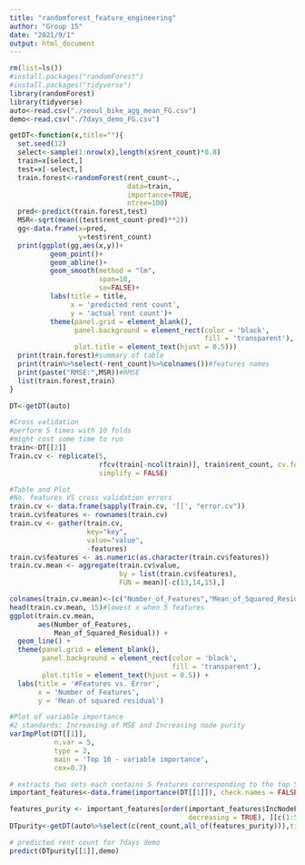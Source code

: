 ```yaml
---
title: "randomforest_feature_engineering"
author: "Group 15"
date: "2021/9/1"
output: html_document
---
```

```r
rm(list=ls())
#install.packages("randomForest")
#install.packages("tidyverse")
library(randomForest)
library(tidyverse)
auto<-read.csv("./seoul_bike_agg_mean_FG.csv")
demo<-read.csv("./7days_demo_FG.csv")
```

```r
getDT<-function(x,title=""){
  set.seed(12)
  select<-sample(1:nrow(x),length(x$rent_count)*0.8)
  train=x[select,]
  test=x[-select,]
  train.forest<-randomForest(rent_count~.,
                             data=train,
                             importance=TRUE, 
                             ntree=100)
  pred<-predict(train.forest,test)
  MSR<-sqrt(mean((test$rent_count-pred)**2))
  gg<-data.frame(x=pred,
                 y=test$rent_count)
  print(ggplot(gg,aes(x,y))+
          geom_point()+
          geom_abline()+
          geom_smooth(method = "lm",
                      span=10,
                      se=FALSE)+
          labs(title = title,
               x = 'predicted rent count', 
               y = 'actual rent count')+
          theme(panel.grid = element_blank(), 
                panel.background = element_rect(color = 'black', 
                                                fill = 'transparent'),
                plot.title = element_text(hjust = 0.5)))
  print(train.forest)#summary of table
  print(train%>%select(-rent_count)%>%colnames())#features names
  print(paste("RMSE:",MSR))#RMSE
  list(train.forest,train)
}

DT<-getDT(auto)

```

```r
#Cross validation
#perform 5 times with 10 folds
#might cost some time to run
train<-DT[[2]]
Train.cv <- replicate(5,
                      rfcv(train[-ncol(train)], train$rent_count, cv.fold = 10, step=1.5),
                      simplify = FALSE)

#Table and Plot 
#No. features VS cross validation errors 
train.cv <- data.frame(sapply(Train.cv, '[[', "error.cv"))
train.cv$features <- rownames(train.cv)
train.cv <- gather(train.cv,
                   key="key",
                   value="value",
                   -features)
train.cv$features <- as.numeric(as.character(train.cv$features))
train.cv.mean <- aggregate(train.cv$value, 
                           by = list(train.cv$features), 
                           FUN = mean)[-c(13,14,15),]

colnames(train.cv.mean)<-(c("Number_of_Features","Mean_of_Squared_Residual"))
head(train.cv.mean, 15)#lowest x when 5 features
ggplot(train.cv.mean, 
       aes(Number_of_Features, 
           Mean_of_Squared_Residual)) +
  geom_line() +
  theme(panel.grid = element_blank(), 
        panel.background = element_rect(color = 'black', 
                                        fill = 'transparent'),
        plot.title = element_text(hjust = 0.5)) +
  labs(title = '#Features vs. Error',
       x = 'Number of Features', 
       y = 'Mean of squared residual')
```
```r
#Plot of variable importance
#2 standards: Increasing of MSE and Increasing node purity
varImpPlot(DT[[1]], 
           n.var = 5, 
           type = 2,
           main = 'Top 10 - variable importance',
           cex=0.7)
```
```r
# extracts two sets each contains 5 features corresponding to the top 5 increasing node purity
important_features<-data.frame(importance(DT[[1]]), check.names = FALSE)

features_purity <- important_features[order(important_features$IncNodePurity, 
                                            decreasing = TRUE), ][c(1:5),]%>%rownames()
DTpurity<-getDT(auto%>%select(c(rent_count,all_of(features_purity))),title="top5 incnodepurity")

```
```r
# predicted rent count for 7days demo
predict(DTpurity[[1]],demo)
```




